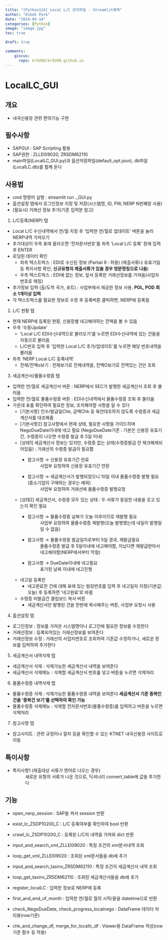 ```yaml
---
title: "[Python124] Local L/C 관리파일 - Streamlit예제"
author: "Kibok Park"
date: "2024-04-14"
categories: [Python]
image: "image.jpg"
toc: true

draft: true

comments: 
    giscus:
      repo: kr9268/kr9268.github.io
---
```



# LocalLC_GUI

## 개요
- 내국신용장 관련 편의기능 구현

## 필수사항
- SAPGUI : SAP Scripting 활용
- SAP권한 : ZLLEI09020, ZRSDM62110
- main파일(LocalLC_GUI.py)과 옵션저장파일(default_opt.json), db파일(LocalLC.db)를 함께 둔다

## 사용법
- cmd 명령어 실행 : streamlit run .\경로\LocalLC_GUI.py
- 옵션설정 탭에서 로그인정보 지정 및 저장(시스템명, ID, PW, NERP N번째창 사용)
- (필요시) 거래선 정보 추가(기존 입력분 참고)

(1) L/C등록(NERP) 탭
- Local L/C 수신내역에서 연/월 지정 후 '입력한 연/월로 업데이트' 버튼을 눌러 NERP내역 가져오기
- 추가대상이 우측 표에 올라오면 '전자문서번호'를 좌측 'Local L/C 등록' 창에 입력 후 ENTER
- 로딩된 데이터 확인
  - 좌측 텍스트박스 : EDI로 수신된 정보 (Partial 9 : 허용)
    (제출서류나 유효기일 등 특이사항 확인, **신규유형의 제출서류가 있을 경우 영문명칭으로 나옴**)
  - 우측 텍스트박스 : EDI에 없는 정보, 앞서 등록한 거래선정보를 가져옴(사업자번호로 매칭)
- 추가정보 입력 (출/도착 국가, 포트) : 사업부에서 제공한 정보 사용, **POL, POD 최소 1개이상 입력**
- 각 텍스트박스를 필요한 정보로 수정 후 등록버튼 클릭하면, NERP에 등록됨

(2) L/C 현황 탭
- 현재 NERP에 등록된 현황, 신용장별 네고해야하는 잔액을 볼 수 있음
- 우측 '수동Update'
  - 'Local L/C EDI수신내역으로 불러오기'를 누르면 EDI수신내역에 있는 건들을 자동으로 불러옴
  - L/C번호 입력 후 '입력한 Local L/C 추가/업데이트'를 누르면 해당 번호내역을 불러옴
- 좌측 'NERP Local L/C 등록내역'
  - 전체/잔액o보기 : 전체보기로 전체내역을, 잔액O보기로 잔액있는 건만 조회
 
(3) 세금계산서/물품수령증 탭
- 입력한 연/월로 세금계산서 버튼 : NERP에서 SEC가 발행한 세금계산서 조회 후 불러옴
- 입력한 연/월로 물품수령증 버튼 : EDI수신내역에서 물품수령증 조회 후 불러옴
- 가운데 표를 확인하여 필요한 정보, 조치해야할 사항을 알 수 있다
  - [기본사항] 인수/발급일Chk, 금액Chk 등 육안대조하지 않도록 수령증과 세금계산서를 대조해줌
  - [기본사항2] 참고사항에서 현재 상태, 필요한 사항을 가이드하며 NegoDueDate이내에 네고 필요
    (NegoDueDate기준 : 기본은 신용장 유효기간, 수령증이 나오면 수령증 발급 후 5일 이내)
  - [상태1] 세금계산서 정보는 있지만, 수령증 없는 상태(수령증발급 란 체크해제되어있음) : 거래선의 수령증 발급이 필요함
    - 참고사항 → 신용장 유효기간 만료
      : 사업부 요청하여 신용장 유효기간 연장
    - 참고사항 → 세금계산서가 발행되었으니 10일 이내 물품수령증 발행 필요(중소기업이 구매하는 경우는 예외)
      : 사업부 요청하여 거래선에 물품수령증 발행요청
  - [상태2] 세금계산서, 수령증 모두 있는 상태 : 두 서류가 동일한 내용을 갖고 있는지 확인 필요
    - 참고사항 → 물품수령증 날짜가 오늘 이후이므로 재발행 필요
      : 사업부 요청하여 물품수령증 재발행(오늘 발행했는데 내일이 발행일일 수 없음)
    - 참고사항 → 물품수령증 발급일자로부터 5일 경과, 재발급필요
      : 물품수령증 발급 후 5일이내에 네고해야함, 지났다면 재발급받아서 네고해야함(NERP에서부터 막힘)
    - 참고사항 → DueDate이내에 네고필요
      : 표기된 날짜 이내에 네고진행
  - 네고일 등록란
    - 네고완료한 건에 대해 표에 있는 빌링번호를 입력 후 네고일자 지정(기본값:오늘) 후 등록하면 '네고완료'로 바뀜
  - 수령증 미발급건 클립보드 복사 버튼
    - 세금계산서만 발행된 건을 한번에 복사해주는 버튼, 사업부 요청시 사용
(4) 옵션설정 탭
- 로그인정보 : 정보를 가져온 시스템명이나 로그인에 필요한 정보를 수정한다
- 거래선정보 : 등록되어있는 거래선정보를 보여준다
- 거래선정보 수정 : 거래선의 사업자번호로 조회하여 기존값 수정하거나, 새로운 정보를 입력하여 추가한다

(5) 세금계산서 내역삭제 탭
- 세금계산서 삭제 : 삭제가능한 세금계산서 내역을 보여준다
- 세금계산서 삭제메뉴 : 삭제할 세금계산서 번호를 넣고 버튼을 누르면 삭제처리

(6) 물품수령증 내역삭제 탭
- 물품수령증 삭제 : 삭제가능한 물품수령증 내역을 보여준다
                  **세금계산서 기준 중복인 건을 '중복건 보기'를 선택하여 확인 가능**
- 물품수령증 삭제메뉴 : 삭제할 전자문서번호(물품수령증)를 입력하고 버튼을 누르면 삭제처리

(7) 참고사항 탭
- 참고사이트 : 관련 규정이나 절차 등을 확인할 수 있는 KTNET 내국신용장 사이트로 이동
  
## 특이사항
- 특이사항1 (제출대상 서류가 영어로 나오는 경우)
  : 새로운 유형의 서류가 나온 것으로, 딕셔너리 convert_table에 값을 추가한다

## 기능
- open_nerp_session : SAP을 켜서 session 반환
- exist_lc_ZSDP10200_C : L/C 등록여부를 확인하여 bool 반환
- crawl_lc_ZSDP10200_C : 등록된 L/C의 내역을 가져와 dict 반환
- input_and_search_xml_ZLLEI09020 : 특정 조건의 xml문서내역 조회
- loop_get_xml_ZLLEI09020 : 조회된 xml문서들을 db에 추가
- input_and_search_taxinv_ZRSDM62110 : 특정 조건의 세금계산서 내역 조회
- loop_get_taxinv_ZRSDM62110 : 조회된 세금계산서들을 db에 추가
- register_localLC : 입력한 정보로 NERP에 등록
  
- first_and_end_of_month : 입력한 연/월로 월의 시작/끝을 datetime으로 반환
  
- check_NegoDueDate, check_progress_localnego : DataFrame 데이터 처리용(row기준)
- chk_and_change_df, merge_for_locallc_df : Viewer용 DataFrame 작성(row기준 함수 등 적용)

